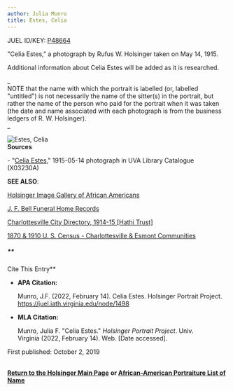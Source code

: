 ```yaml
---
author: Julia Munro
title: Estes, Celia
---
```

JUEL ID/KEY: [P48664](http://juel.iath.virginia.edu/public_person?person=48664 "P48664")

"Celia Estes," a photograph by Rufus W. Holsinger taken on May 14, 1915.

  
Additional information about Celia Estes will be added as it is researched. 

_  
NOTE that the name with which the portrait is labelled (or, labelled "untitled") is not necessarily the name of the sitter(s) in the portrait, but rather the name of the person who paid for the portrait when it was taken (the date and name associated with each photograph is from the business ledgers of R. W. Holsinger).  
_

![Estes, Celia](https://iiif.lib.virginia.edu/iiif/uva-lib:1043289/full/778,561/0/default.jpg "Estes, Celia")  
**Sources**

\- "[Celia Estes](https://search.lib.virginia.edu/catalog/uva-lib:1043289#?c=0&m=0&s=0&cv=0&xywh=0%2C-39%2C4031%2C2989 "Estes, Celia")," 1915-05-14 photograph in UVA Library Catalogue (X03230A) 

**SEE ALSO**:

[Holsinger Image Gallery of African Americans](http://rwholsingerphotos.org/images.php "Holsinger Image Gallery of African Americans")

[J. F. Bell Funeral Home Records](http://www2.vcdh.virginia.edu/afam/raceandplace/perl_scripts/funeral_search.html "J. F. Bell Funeral Home Database")

[Charlottesville City Directory, 1914-15 \[Hathi Trust\]](https://catalog.hathitrust.org/Record/101954103 "Charlottesville City Directory, 1914-15") 

[1870 & 1910 U. S. Census - Charlottesville & Esmont Communities](http://www2.vcdh.virginia.edu/afam/raceandplace/census/search_both.html "1870 & 1910 U. S. Census: Charlottesville and Esmont Communities")

##### **  
Cite This Entry**

*   **APA Citation:**
    
    Munro, J.F. (2022, February 14). Celia Estes. Holsinger Portrait Project. https://juel.iath.virginia.edu/node/1498
    
*   **MLA Citation:**
    
    Munro, Julia F. "Celia Estes." _Holsinger Portrait Project_. Univ. Virginia (2022, February 14). Web. \[Date accessed\].
    

  
First published: October 2, 2019    

   
[**Return to the Holsinger Main Page**](http://juel.iath.virginia.edu/node/980) **or [African-American Portraiture List of Name](http://juel.iath.virginia.edu/node/996)**